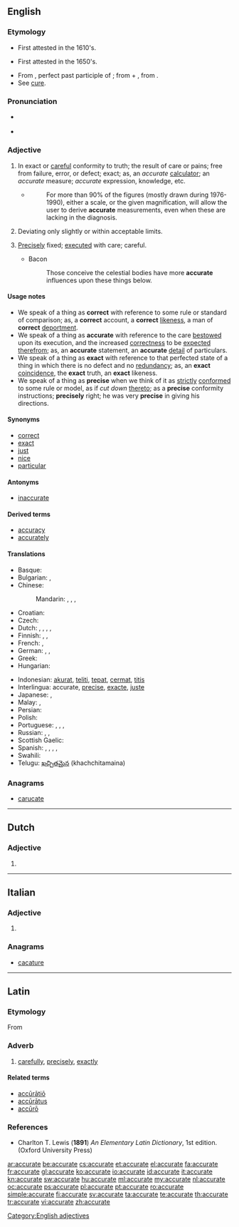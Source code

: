 ==English==

===Etymology===
* First attested in the 1610's.
* {{sense|exactness}} First attested in the 1650's.
* From {{etyl|la}} {{term|accuratus|accūrātus|done with care|lang=la}}, perfect past participle of {{term|accuro|accūrō|take care of|lang=la}}; from {{term|ad-||to, towards, at|lang=la}} + {{term|curo|cūrō|take care|lang=la}}, from {{term|cura|cūra|care|lang=la}}.
* See [[#English|cure]].

===Pronunciation===
* {{a|US}} {{IPA|/ˈæk.jɚ.ɪt/}}
* {{audio|En-us-accurate.ogg|Audio (US)}}

===Adjective===
{{en-adj}}

# In exact or [[careful]] conformity to truth; the result of care or pains; free from failure, error, or defect; exact; as, an ''accurate'' [[calculator]]; an ''accurate'' measure; ''accurate'' expression, knowledge, etc.
#* {{RQ:Schuster Hepaticae V|x}}
#*: For more than 90% of the figures (mostly drawn during 1976-1990), either a scale, or the given magnification, will allow the user to derive '''accurate''' measurements, even when these are lacking in the diagnosis.
# Deviating only slightly or within acceptable limits.
# {{context|obsolete}} [[precisely|Precisely]] fixed; [[executed]] with care; careful.
#* Bacon
#*: Those conceive the celestial bodies have more '''accurate''' influences upon these things below.

====Usage notes====
* We speak of a thing as '''correct''' with reference to some rule or standard of comparison; as, a '''correct''' account, a '''correct''' [[likeness]], a man of '''correct''' [[deportment]].
* We speak of a thing as '''accurate''' with reference to the care [[bestowed]] upon its execution, and the increased [[correctness]] to be [[expected]] [[therefrom]]; as, an '''accurate''' statement, an '''accurate''' [[detail]] of particulars.
* We speak of a thing as '''exact''' with reference to that perfected state of a thing in which there is no defect and no [[redundancy]]; as, an '''exact''' [[coincidence]], the '''exact''' truth, an '''exact''' likeness.
* We speak of a thing as '''precise''' when we think of it as [[strictly]] [[conformed]] to some rule or model, as if ''cut down'' [[thereto]]; as a '''precise''' conformity instructions; '''precisely''' right; he was very '''precise''' in giving his directions.

====Synonyms====
* [[correct]]
* [[exact]]
* [[just]]
* [[nice]]
* [[particular]]

====Antonyms====
* [[inaccurate]]

====Derived terms====
* [[accuracy]]
* [[accurately]]

====Translations====
{{trans-top|exact or careful conformity to truth}}
* Basque: {{t-|eu|doi}}
* Bulgarian: {{t+|bg|точен|tr=tóčen|sc=Cyrl}},  {{t+|bg|прецизен|tr=precízen|sc=Cyrl}}
* Chinese:
*: Mandarin: {{t-|cmn|正確|sc=Hani}}, {{t-|cmn|正确|tr=zhèngquè|sc=Hani}}, {{t-|cmn|準確|sc=Hani}}, {{t-|cmn|准确|tr=zhǔnquè|sc=Hani}}
* Croatian: {{t|hr|točan}}
* Czech: {{t+|cs|přesný|f}}
* Dutch: {{t+|nl|accuraat}}, {{t+|nl|precies}}, {{t+|nl|exact}}, {{t-|nl|trefzeker}},  {{t+|nl|nauwkeurig}}
* Finnish: {{t+|fi|tarkka}}, {{t+|fi|täsmällinen}}, {{t-|fi|paikkansapitävä}}
* French: {{t+|fr|précis}}, {{t+|fr|exact}}
* German: {{t+|de|genau}}, {{t+|de|präzis}}, {{t+|de|exakt}}
* Greek: {{t+|el|ακριβής|tr=akrivis}}
* Hungarian: {{t+|hu|pontos}}
{{trans-mid}}
* Indonesian: [[akurat]], [[teliti]], [[tepat]], [[cermat]], [[titis]]
* Interlingua: accurate, [[precise]], [[exacte]], [[juste]]
* Japanese: {{t+|ja|正確|tr=せいかく, seikaku|sc=Jpan}}, {{t+|ja|精密|tr=せいみつ, seimitsu|sc=Jpan}}
* Malay: {{t-|ms|tepat}}, {{t-|ms|jitu}}
* Persian: {{t+|fa|دقیق|tr=daqiq|sc=fa-Arab}}
* Polish: {{t+|pl|dokładny}}
* Portuguese: {{t+|pt|preciso|m}}, {{t+|pt|exato|m}}, {{t+|pt|acurado|m}}, {{t+|pt|justo|m}}
* Russian: {{t+|ru|точный|tr=tóčnyj|sc=Cyrl}}, {{t+|ru|правильный|tr=právil’nyj|sc=Cyrl}}, {{qualifier|careful}} {{t+|ru|аккуратный|tr=akkurátnyj|sc=Cyrl}}
* Scottish Gaelic: {{t-|gd|cinnteach|xs=Scottish Gaelic}}
* Spanish: {{t-|es|preciso}}, {{t+|es|exacto}}, {{t+|es|justo}}, {{t+|es|correcto}},
* Swahili: {{t+|sw|sanifu|xs=Swahili}}
* Telugu: [[ఖచ్చితమైన]] (khachchitamaina)
{{trans-bottom}}

===Anagrams===
* [[carucate#English|carucate]]

[[Category:English adjectives]]

----

==Dutch==

===Adjective===
{{head|nl}}

# {{nl-adj-inflected|accuraat}}

----

==Italian==

===Adjective===
{{head|it|adjective form|g=f|g2=p}}

# {{feminine plural of|accurato}}

===Anagrams===
* [[cacature#Italian|cacature]]

----

==Latin==

===Etymology===
From {{term|accuratus|accūrātus|elaborate, exact|lang=la}}

===Adverb===
{{la-adv|accurat|accūrāt|e}}

# [[carefully]], [[precisely]], [[exactly]]

====Related terms====
* [[acuratio|accūrātiō]]
* [[accuratus|accūrātus]]
* [[accuro#Latin|accūrō]]

===References===
* Charlton T. Lewis ('''1891''') ''An Elementary Latin Dictionary'', 1st edition. (Oxford University Press)

[[ar:accurate]]
[[be:accurate]]
[[cs:accurate]]
[[et:accurate]]
[[el:accurate]]
[[fa:accurate]]
[[fr:accurate]]
[[gl:accurate]]
[[ko:accurate]]
[[io:accurate]]
[[id:accurate]]
[[it:accurate]]
[[kn:accurate]]
[[sw:accurate]]
[[hu:accurate]]
[[ml:accurate]]
[[my:accurate]]
[[nl:accurate]]
[[oc:accurate]]
[[ps:accurate]]
[[pl:accurate]]
[[pt:accurate]]
[[ro:accurate]]
[[simple:accurate]]
[[fi:accurate]]
[[sv:accurate]]
[[ta:accurate]]
[[te:accurate]]
[[th:accurate]]
[[tr:accurate]]
[[vi:accurate]]
[[zh:accurate]]